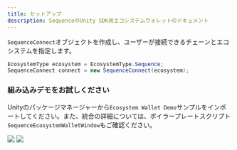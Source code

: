```yaml
---
title: セットアップ
description: SequenceのUnity SDK用エコシステムウォレットのドキュメント
---
```


`SequenceConnect`オブジェクトを作成し、ユーザーが接続できるチェーンとエコシステムを指定します。

```csharp
EcosystemType ecosystem = EcosystemType.Sequence;
SequenceConnect connect = new SequenceConnect(ecosystem);
```

### 組み込みデモをお試しください
Unityのパッケージマネージャーから`Ecosystem Wallet Demo`サンプルをインポートしてください。また、統合の詳細については、ボイラープレートスクリプト`SequenceEcosystemWalletWindow`もご確認ください。

<Frame>
  <img src="/images/unity/ecosystem-wallet-demo.png" />
</Frame>

<Frame>
  <img src="/images/unity/ecosystem-wallet-setup.png" />
</Frame>